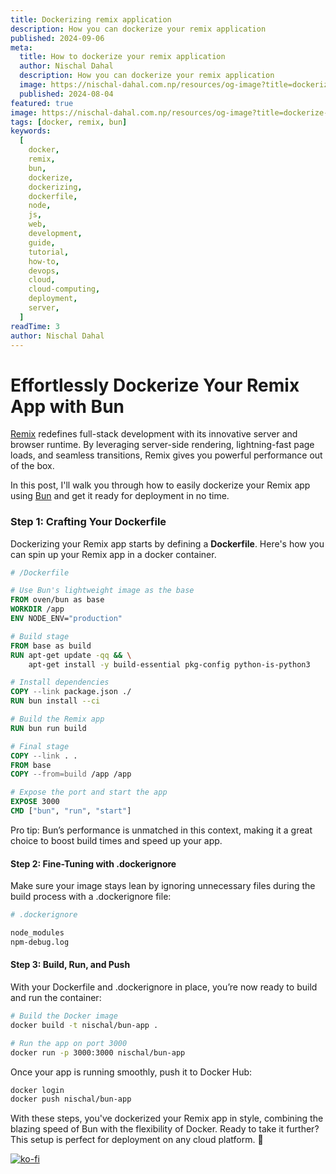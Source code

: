 ```yaml
---
title: Dockerizing remix application
description: How you can dockerize your remix application
published: 2024-09-06
meta:
  title: How to dockerize your remix application
  author: Nischal Dahal
  description: How you can dockerize your remix application
  image: https://nischal-dahal.com.np/resources/og-image?title=dockerize-remix-app&description=docker-remix
  published: 2024-08-04
featured: true
image: https://nischal-dahal.com.np/resources/og-image?title=dockerize-remix-app&description=docker-remix
tags: [docker, remix, bun]
keywords:
  [
    docker,
    remix,
    bun,
    dockerize,
    dockerizing,
    dockerfile,
    node,
    js,
    web,
    development,
    guide,
    tutorial,
    how-to,
    devops,
    cloud,
    cloud-computing,
    deployment,
    server,
  ]
readTime: 3
author: Nischal Dahal
---
```


# Effortlessly Dockerize Your Remix App with Bun

[Remix](https://remix.run) redefines full-stack development with its innovative
server and browser runtime. By leveraging server-side rendering, lightning-fast
page loads, and seamless transitions, Remix gives you powerful performance out
of the box.

In this post, I'll walk you through how to easily dockerize your Remix app using
[Bun](https://bun.sh) and get it ready for deployment in no time.

### Step 1: Crafting Your Dockerfile

Dockerizing your Remix app starts by defining a **Dockerfile**. Here's how you
can spin up your Remix app in a docker container.

```dockerfile
# /Dockerfile

# Use Bun's lightweight image as the base
FROM oven/bun as base
WORKDIR /app
ENV NODE_ENV="production"

# Build stage
FROM base as build
RUN apt-get update -qq && \
    apt-get install -y build-essential pkg-config python-is-python3

# Install dependencies
COPY --link package.json ./
RUN bun install --ci

# Build the Remix app
RUN bun run build

# Final stage
COPY --link . .
FROM base
COPY --from=build /app /app

# Expose the port and start the app
EXPOSE 3000
CMD ["bun", "run", "start"]
```

Pro tip: Bun’s performance is unmatched in this context, making it a great
choice to boost build times and speed up your app.

#### Step 2: Fine-Tuning with .dockerignore

Make sure your image stays lean by ignoring unnecessary files during the build
process with a .dockerignore file:

```sh
# .dockerignore

node_modules
npm-debug.log
```

#### Step 3: Build, Run, and Push

With your Dockerfile and .dockerignore in place, you’re now ready to build and
run the container:

```sh
# Build the Docker image
docker build -t nischal/bun-app .

# Run the app on port 3000
docker run -p 3000:3000 nischal/bun-app

```

Once your app is running smoothly, push it to Docker Hub:

```sh
docker login
docker push nischal/bun-app
```

With these steps, you've dockerized your Remix app in style, combining the
blazing speed of Bun with the flexibility of Docker. Ready to take it further?
This setup is perfect for deployment on any cloud platform. 🚀

[![ko-fi](https://ko-fi.com/img/githubbutton_sm.svg)](https://ko-fi.com/Z8Z712ZDYP)
